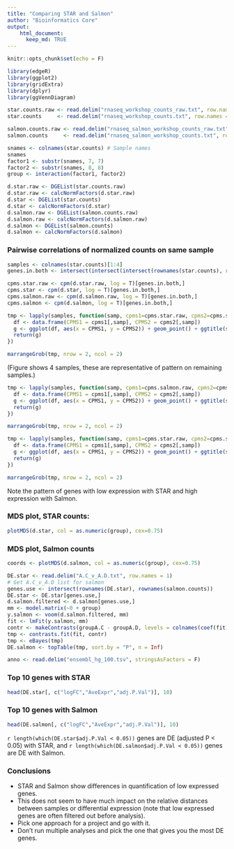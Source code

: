 ```yaml
---
title: "Comparing STAR and Salmon"
author: "Bioinformatics Core"
output:
    html_document:
      keep_md: TRUE
---
```


```r
knitr::opts_chunk$set(echo = F)
```

```r
library(edgeR)
library(ggplot2)
library(gridExtra)
library(dplyr)
library(ggVennDiagram)
```

```r
star.counts.raw <- read.delim("rnaseq_workshop_counts_raw.txt", row.names = 1)
star.counts     <- read.delim("rnaseq_workshop_counts.txt", row.names = 1)

salmon.counts.raw <- read.delim("rnaseq_salmon_workshop_counts_raw.txt", row.names = 1)
salmon.counts     <- read.delim("rnaseq_salmon_workshop_counts.txt", row.names = 1)

snames <- colnames(star.counts) # Sample names
snames
factor1 <- substr(snames, 7, 7) 
factor2 <- substr(snames, 8, 8)
group <- interaction(factor1, factor2)
```

```r
d.star.raw <- DGEList(star.counts.raw)
d.star.raw <- calcNormFactors(d.star.raw)
d.star <- DGEList(star.counts)
d.star <- calcNormFactors(d.star)
d.salmon.raw <- DGEList(salmon.counts.raw)
d.salmon.raw <- calcNormFactors(d.salmon.raw)
d.salmon <- DGEList(salmon.counts)
d.salmon <- calcNormFactors(d.salmon)
```

### Pairwise correlations of normalized counts on same sample
```r
samples <- colnames(star.counts)[1:4]
genes.in.both <- intersect(intersect(intersect(rownames(star.counts), rownames(salmon.counts)),rownames(salmon.counts.raw)),rownames(star.counts.raw))

cpms.star.raw <- cpm(d.star.raw, log = T)[genes.in.both,]
cpms.star <- cpm(d.star, log = T)[genes.in.both,]
cpms.salmon.raw <- cpm(d.salmon.raw, log = T)[genes.in.both,]
cpms.salmon <- cpm(d.salmon, log = T)[genes.in.both,]
```


```r
tmp <- lapply(samples, function(samp, cpms1=cpms.star.raw, cpms2=cpms.star, main="Star raw (x) vs htstream (y)"){
  df <- data.frame(CPMS1 = cpms1[,samp], CPMS2 = cpms2[,samp])
  g <- ggplot(df, aes(x = CPMS1, y = CPMS2)) + geom_point() + ggtitle(samp) + geom_abline(slope = 1, intercept = 0, col = "blue", lty = 2) + xlim(0, 15) + ylim(0, 15) + theme(plot.margin = margin(0,2,2,2)) + ggtitle(paste(main,samp))
  return(g)
})
```


```r
marrangeGrob(tmp, nrow = 2, ncol = 2)
```

(Figure shows 4 samples, these are representative of pattern on remaining samples.)

```r
tmp <- lapply(samples, function(samp, cpms1=cpms.salmon.raw, cpms2=cpms.salmon, main="Salmon raw (x) vs htstream (y)"){
  df <- data.frame(CPMS1 = cpms1[,samp], CPMS2 = cpms2[,samp])
  g <- ggplot(df, aes(x = CPMS1, y = CPMS2)) + geom_point() + ggtitle(samp) + geom_abline(slope = 1, intercept = 0, col = "blue", lty = 2) + xlim(0, 15) + ylim(0, 15) + theme(plot.margin = margin(0,2,2,2)) + ggtitle(paste(main,samp))
  return(g)
})
```


```r
marrangeGrob(tmp, nrow = 2, ncol = 2)
```

```r
tmp <- lapply(samples, function(samp, cpms1=cpms.star.raw, cpms2=cpms.salmon, main="Star (x) vs Salmon (y)"){
  df <- data.frame(CPMS1 = cpms1[,samp], CPMS2 = cpms2[,samp])
  g <- ggplot(df, aes(x = CPMS1, y = CPMS2)) + geom_point() + ggtitle(samp) + geom_abline(slope = 1, intercept = 0, col = "blue", lty = 2) + xlim(0, 15) + ylim(0, 15) + theme(plot.margin = margin(0,2,2,2)) + ggtitle(paste(main,samp))
  return(g)
})
```


```r
marrangeGrob(tmp, nrow = 2, ncol = 2)
```

Note the pattern of genes with low expression with STAR and high expression with Salmon.


### MDS plot, STAR counts:
```r
plotMDS(d.star, col = as.numeric(group), cex=0.75)
```

### MDS plot, Salmon counts
```r
coords <- plotMDS(d.salmon, col = as.numeric(group), cex=0.75)
```


```r
DE.star <- read.delim("A.C_v_A.D.txt", row.names = 1)
# Get A.C_v_A.D list for salmon
genes.use <- intersect(rownames(DE.star), rownames(salmon.counts))
DE.star <- DE.star[genes.use,]
d.salmon.filtered <- d.salmon[genes.use,]
mm <- model.matrix(~0 + group)
y.salmon <- voom(d.salmon.filtered, mm)
fit <- lmFit(y.salmon, mm)
contr <- makeContrasts(groupA.C - groupA.D, levels = colnames(coef(fit)))
tmp <- contrasts.fit(fit, contr)
tmp <- eBayes(tmp)
DE.salmon <- topTable(tmp, sort.by = "P", n = Inf)

anno <- read.delim("ensembl_hg_100.tsv", stringsAsFactors = F)
```

### Top 10 genes with STAR
```r
head(DE.star[, c("logFC","AveExpr","adj.P.Val")], 10)
```

### Top 10 genes with Salmon
```r
head(DE.salmon[, c("logFC","AveExpr","adj.P.Val")], 10)
```

`r length(which(DE.star$adj.P.Val < 0.05))` genes are DE (adjusted P < 0.05) with STAR, and `r length(which(DE.salmon$adj.P.Val < 0.05))` genes are DE with Salmon.


### Conclusions
* STAR and Salmon show differences in quantification of low expressed genes.
* This does not seem to have much impact on the relative distances between samples or differential expression (note that low expressed genes are often filtered out before analysis).
* Pick one approach for a project and go with it.
* Don't run multiple analyses and pick the one that gives you the most DE genes.






